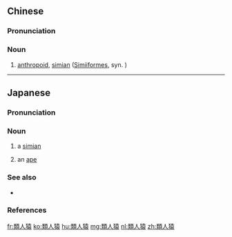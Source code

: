 {{also|类人猿}}
==Chinese==
{{zh-forms|s=类人猿}}
{{wikipedia|lang=zh}}

===Pronunciation===
{{zh-pron
|m=lèirényuán
|c=leoi6 jan4 jyun4
|cat=n
}}

===Noun===
{{zh-noun}}

# [[anthropoid]], [[simian]] ([[Simiiformes]], syn. ''{{taxlink|Anthropoidea|infraorder|noshow=1}}'')

----

==Japanese==
{{wikipedia|lang=ja}}
{{ja-kanjitab|るい|じん|えん|yomi=o}}

===Pronunciation===
{{ja-pron|るいじんえん|acc=3|acc_ref=NHK,DJR,SMK5|y=ko}}

===Noun===
{{ja-noun|るいじんえん|hhira=るいじんゑん}}

# a [[simian]]
# {{lb|ja|Magic: The Gathering}} an [[ape]]

===See also===
* {{ja-r|霊%長%類|れい%ちょう%るい|[[primate]]}}

===References===
<references/>

{{C|ja|Primates|Magic: The Gathering|sort=るいじんえん}}
[[fr:類人猿]]
[[ko:類人猿]]
[[hu:類人猿]]
[[mg:類人猿]]
[[nl:類人猿]]
[[zh:類人猿]]